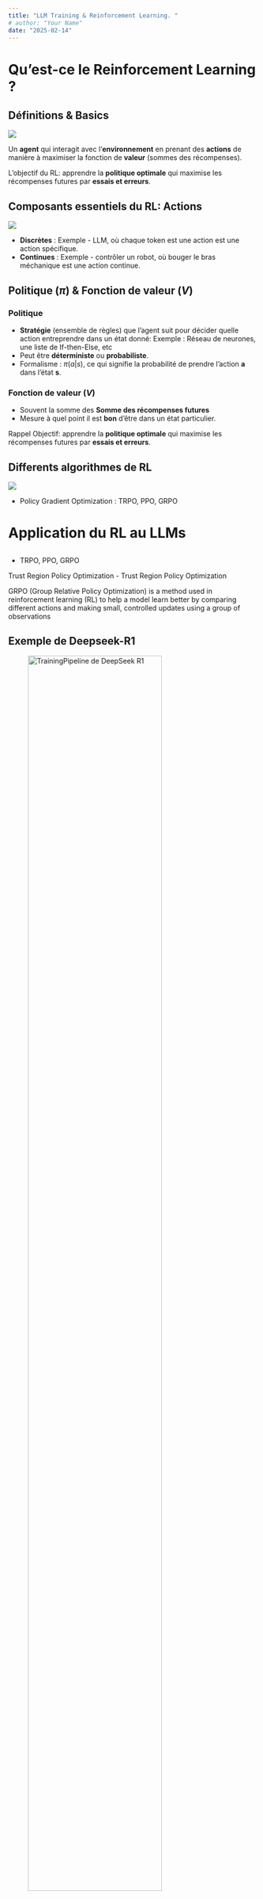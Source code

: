 ```yaml
---
title: "LLM Training & Reinforcement Learning. "
# author: "Your Name"
date: "2025-02-14"
---
```


# Qu'est-ce le Reinforcement Learning ?

## Définitions & Basics

![](figures/RL_process.png)

Un **agent** qui interagit avec l'**environnement** en prenant des **actions** de manière à maximiser la fonction de **valeur** (sommes des récompenses).

L'objectif du RL: apprendre la **politique optimale** qui maximise les récompenses futures par **essais et erreurs**.

<!-- C'est un problème difficile, c'est pourquoi le RL évolue depuis près d'un siècle et continue de croître, en particulier avec l'essor de l'apprentissage profond. -->

## Composants essentiels du RL: Actions

![](figures/RL_process.png)

- **Discrètes** : Exemple - LLM, où chaque token est une action est une action spécifique.
- **Continues** : Exemple - contrôler un robot, où bouger le bras méchanique est une action continue.

## Politique ($\pi$) & Fonction de valeur ($V$)


### Politique

- **Stratégie** (ensemble de règles) que l'agent suit pour décider quelle action entreprendre dans un état donné:
    Exemple : Réseau de neurones, une liste de If-then-Else, etc
- Peut être **déterministe** ou **probabiliste**.
<!-- (choisit toujours la meilleure action)  (choisit les actions en fonction des probabilités). -->
- Formalisme : $\pi(a|s)$, ce qui signifie la probabilité de prendre l'action **a** dans l'état **s**.


### Fonction de valeur ($V$)

- Souvent la somme des **Somme des récompenses futures**
- Mesure à quel point il est **bon** d'être dans un état particulier.

Rappel Objectif: apprendre la **politique optimale** qui maximise les récompenses futures par **essais et erreurs**.

<!-- À chaque étape, l'agent **observe l'état actuel** de l'environnement (prompt) et utilise cette information pour décider de sa prochaine action.
Le but de l'agent: **maximiser une récompense**. -->

<!-- , souvent avec un **facteur d'escompte** qui donne plus de poids aux récompenses immédiates. -->


<!-- Pour les petits problèmes comme le **tic-tac-toe,** nous pouvons calculer les fonctions de valeur par force brute en considérant tous les états de jeu possibles. Mais pour les **jeux complexes comme les échecs ou le Go,** le nombre d'états possibles est astronomiquement grand (peut-être **10⁸⁰ ou plus !**). Pour cette raison, nous avons besoin de **moyens plus intelligents pour estimer les fonctions de valeur et les politiques.** -->

## Differents algorithmes de RL

![](figures/databookRL_light.jpg)

- Policy Gradient Optimization : TRPO, PPO, GRPO

<!-- Les méthodes basées sur la politique sont une autre méthode fondamentale de RL qui met davantage l'accent sur l'optimisation directe de la politique dans le processus de choix des actions d'un agent.
Contrairement aux méthodes basées sur la valeur, qui recherchent la fonction de valeur implicite dans la tâche, puis en déduisent une politique optimale, les méthodes basées sur la politique paramétrisent et optimisent directement la politique.
Cette approche offre plusieurs avantages, notamment une meilleure gestion des environnements très difficiles qui ont des espaces d'action de haute dimension ou où les politiques sont intrinsèquement stochastiques. -->

# Application du RL au LLMs

##

- TRPO, PPO, GRPO

 Trust Region Policy Optimization
- Trust Region Policy Optimization

GRPO (Group Relative Policy Optimization) is a method used in reinforcement learning (RL) to help a model learn better by comparing different actions and making small, controlled updates using a group of observations

## Exemple de Deepseek-R1

![TrainingPipeline de DeepSeek R1](figures/DeepSeek_TrainingPipeline_RL.jpeg){height="80%"}

## RL during Post-Training

Alternative au RL (DPO)

## RL during Pre-Training

- GRPO is an improved version of Proximal Policy Optimization (PPO).

![Comparaison PPO & GRPO issue de DeepSeekMath](figures/GRPO.pdf){width="90%"}


